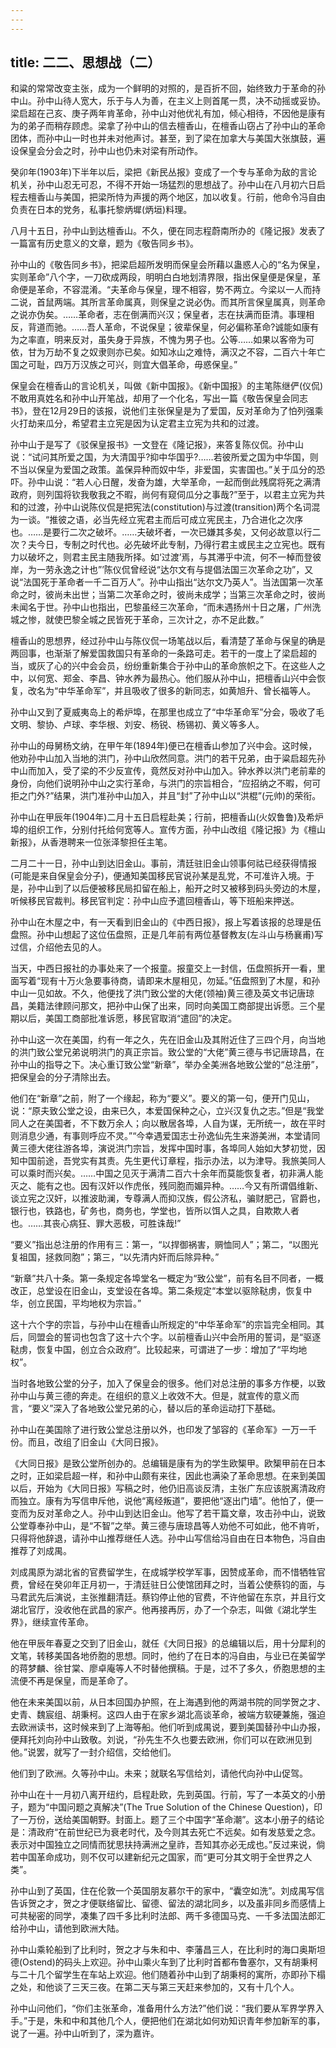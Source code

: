 ```yaml
---
---
---
```

title: 二二、思想战（二）
---



和粱的常常改变主张，成为一个鲜明的对照的，是百折不回，始终致力于革命的孙中山。孙中山待人宽大，乐于与人为善，在主义上则首尾一贯，决不动摇或妥协。梁启超在己亥、庚子两年肯革命，孙中山对他优礼有加，倾心相待，不因他是康有为的弟子而稍存顾虑。梁拿了孙中山的信去檀香山，在檀香山窃占了孙中山的革命团体，而孙中山一时也并未对他声讨。甚至，到了梁在加拿大与美国大张旗鼓，遍设保皇会分会之时，孙中山也仍未对梁有所动作。

癸卯年(1903年)下半年以后，梁把《新民丛报》变成了一个专与革命为敌的言论机关，孙中山忍无可忍，不得不开始一场猛烈的思想战了。孙中山在八月初六日启程去檀香山与美国，把梁所恃为声援的两个地区，加以收复。行前，他命令冯自由负责在日本的党务，私事托黎炳墀(炳垣)料理。

八月十五日，孙中山到达檀香山。不久，便在同志程蔚南所办的《隆记报》发表了一篇富有历史意义的文章，题为《敬告同乡书》。

孙中山的《敬告同乡书》，把梁启超所发明而保皇会所藉以蛊惑人心的“名为保皇，实则革命”八个字，一刀砍成两段，明明白白地划清界限，指出保皇便是保皇，革命便是革命，不容混淆。“夫革命与保皇，理不相容，势不两立。今梁以一人而持二说，首鼠两端。其所言革命属真，则保皇之说必伪。而其所言保皇属真，则革命之说亦伪矣。……革命者，志在倒满而兴汉；保皇者，志在扶满而臣清。事理相反，背道而驰。……吾人革命，不说保皇；彼辈保皇，何必偏称革命?诚能如康有为之率直，明来反对，虽失身于异族，不愧为男子也。公等……如果以客帝为可依，甘为万劫不复之奴隶则亦已矣。如知冰山之难恃，满汉之不容，二百六十年亡国之可耻，四万万汉族之可兴，则宜大倡革命，毋惑保皇。”

保皇会在檀香山的言论机关，叫做《新中国报》。《新中国报》的主笔陈继俨(仪侃)不敢用真姓名和孙中山开笔战，却用了一个化名，写出一篇《敬告保皇会同志书》，登在12月29日的该报，说他们主张保皇是为了爱国，反对革命为了怕列强乘火打劫来瓜分，希望君主立宪是因为认定君主立宪为共和的过渡。

孙中山于是写了《驳保皇报书》一文登在《隆记报》，来答复陈仪侃。孙中山说：“试问其所爱之国，为大清国乎?抑中华国乎?……若彼所爱之国为中华国，则不当以保皇为爱国之政策。盖保异种而奴中华，非爱国，实害国也。”关于瓜分的恐吓。孙中山说：“若人心日醒，发奋为雄，大举革命，一起而倒此残腐将死之满清政府，则列国将钦我敬我之不暇，尚何有窥伺瓜分之事哉?”至于，以君主立宪为共和的过渡，孙中山说陈仪侃是把宪法(constitution)与过渡(transition)两个名词混为一谈。“推彼之语，必当先经立宪君主而后可成立宪民主，乃合进化之次序也。……是要行二次之破坏。……夫破坏者，一次已嫌其多矣，又何必故意以行二次？夫今日，专制之时代也。必先破坏此专制，乃得行君主或民主之立宪也。既有力以破坏之，则君主民主随我所择。如‘过渡’焉，与其滞乎中流，何不一棹而登彼岸，为一劳永逸之计也”’陈仪侃曾经说“达尔文有与提倡法国三次革命之功”，又说“法国死于革命者一千二百万人”。孙中山指出“达尔文乃英人”。当法国第一次革命之时，彼尚未出世；当第二次革命之时，彼尚未成学；当第三次革命之时，彼尚未闻名于世。孙中山也指出，巴黎虽经三次革命，“而未遇扬州十日之屠，广州洗城之惨，就使巴黎全城之民皆死于革命，三次计之，亦不足此数。”

檀香山的思想界，经过孙中山与陈仪侃一场笔战以后，看清楚了革命与保皇的确是两回事，也渐渐了解爱国救国只有革命的一条路可走。若干的一度上了梁启超的当，或灰了心的兴中会会员，纷纷重新集合于孙中山的革命旅帜之下。在这些人之中，以何宽、郑金、李昌、钟水养为最热心。他们服从孙中山，把檀香山兴中会恢复，改名为“中华革命军”，并且吸收了很多的新同志，如黄旭升、曾长福等人。

孙中山又到了夏威夷岛上的希炉埠，在那里也成立了“中华革命军”分会，吸收了毛文明、黎协、卢球、李华根、刘安、杨锐、杨锡初、黄义等多人。

孙中山的母舅杨文纳，在甲午年(1894年)便已在檀香山参加了兴中会。这时候，他劝孙中山加入当地的洪门，孙中山欣然同意。洪门的若干兄弟，由于粱启超先孙中山而加入，受了梁的不少反宣传，竟然反对孙中山加入。钟水养以洪门老前辈的身份，向他们说明孙中山之实行革命，与洪门的宗旨相合，“应招纳之不暇，何可拒之门外?”结果，洪门准孙中山加入，并且“封”了孙中山以“洪棍”(元帅)的荣衔。

孙中山在甲辰年(1904年)二月十五日启程赴美；行前，把檀香山(火奴鲁鲁)及希炉埠的组织工作，分别付托给何宽等人。宣传方面，孙中山改组《隆记报》为《檀山新报》，从香港聘来一位张泽黎担任主笔。

二月二十一日，孙中山到达旧金山。事前，清廷驻旧金山领事何祜已经获得情报(可能是来自保皇会分子)，便通知美国移民官说孙某是乱党，不可准许入境。于是，孙中山到了以后便被移民局扣留在船上，船开之时又被移到码头旁边的木屋，听候移民官裁判。移民官判定：孙中山应予遣回檀香山，等下班船来押送。

孙中山在木屋之中，有一天看到旧金山的《中西日报》，报上写着该报的总理是伍盘照。孙中山想起了这位伍盘照，正是几年前有两位基督教友(左斗山与杨襄甫)写过信，介绍他去见的人。

当天，中西日报社的办事处来了一个报童。报童交上一封信，伍盘照拆开一看，里面写着“现有十万火急要事待商，请即来木屋相见，勿延。”伍盘照到了木屋，和孙中山一见如故。不久，他便找了洪门致公堂的大佬(领袖)黄三德及英文书记唐琼昌，美籍法律顾问那文，把孙中山保了出来，同时向美国工商部提出诉愿。三个星期以后，美国工商部批准诉愿，移民官取消“遣回”的决定。

孙中山这一次在美国，约有一年之久，先在旧金山及其附近住了三四个月，向当地的洪门致公堂兄弟说明洪门的真正宗旨。致公堂的“大佬”黄三德与书记唐琼昌，在孙中山的指导之下。决心重订致公堂“新章”，举办全美洲各地致公堂的“总注册”，把保皇会的分子清除出去。

他们在“新章”之前，附了一个缘起，称为“要义”。要义的第一句，便开门见山，说：“原夫致公堂之设，由来已久，本爱国保种之心，立兴汉复仇之志。”但是“我堂同人之在美国者，不下数万余人；向以散居各埠，人自为谋，无所统一，故在平时则消息少通，有事则呼应不灵。”“今幸遇爱国志士孙逸仙先生来游美洲，本堂请同黄三德大佬往游各埠，演说洪门宗旨，发挥中国时事，各埠同人始如大梦初觉，因知中国前途，吾党实有其责。先生更代订章程，指示办法，以为津导。我旅美同人可以乘时而兴矣。……中国之见灭于满清二百六十余年而莫能恢复者，初非满人能灭之、能有之也。因有汉奸以作虎伥，残同胞而媚异种。……今又有所谓倡维新、谈立宪之汉奸，以推波助澜，专尊满人而抑汉族，假公济私，骗财肥己，官爵也，银行也，铁路也，矿务也，商务也，学堂也，皆所以饵人之具，自欺欺人者也。……其丧心病狂、罪大恶极，可胜诛哉!”

“要义”指出总注册的作用有三：第一，“以捍御祸害，赒恤同人”；第二，“以图光复祖国，拯救同胞”；第三，“以先清内奸而后除异种。”

“新章”共八十条。第一条规定各埠堂名一概定为“致公堂”，前有名目不同者，一概改正，总堂设在旧金山，支堂设在各埠。第二条规定“本堂以驱除鞑虏，恢复中华，创立民国，平均地权为宗旨。”

这十六个字的宗旨，与孙中山在檀香山所规定的“中华革命军”的宗旨完全相同。其后，同盟会的誓词也包含了这十六个字。以前檀香山兴中会所用的誓词，是“驱逐鞑虏，恢复中国，创立合众政府”。比较起来，可谓进了一步：增加了“平均地权”。

当时各地致公堂的分子，加入了保皇会的很多。他们对总注册的事多方作梗，以致孙中山与黄三德的奔走。在组织的意义上收效不大。但是，就宣传的意义而言，“要义”深入了各地致公堂兄弟的心，替以后的革命运动打下基础。

孙中山在美国除了进行致公堂总注册以外，也印发了邹容的《革命军》一万一千份。而且，改组了旧金山《大同日报》。

《大同日报》是致公堂所创办的。总编辑是康有为的学生欧榘甲。欧榘甲前在日本之时，正如梁启超一样，和孙中山颇有来往，因此也满染了革命思想。在来到美国以后，开始为《大同日报》写稿之时，他仍旧高谈反清，主张广东应该脱离清政府而独立。康有为写信申斥他，说他“离经叛道”，要把他“逐出门墙”。他怕了，便一变而为反对革命之人。孙中山到达旧金山。他写了若干篇文章，攻击孙中山，说致公堂尊奉孙中山，是“不智”之举。黄三德与唐琼昌等人劝他不可如此，他不肯听，只得将他辞退，请孙中山推荐继任人选。孙中山写信给冯自由在日本物色，冯自由推荐了刘成禺。

刘成禺原为湖北省的官费留学生，在成城学校学军事，因赞成革命，而不惜牺牲官费，曾经在癸卯年正月初一，于清廷驻日公使馆团拜之时，当着公使蔡钧的面，与马君武先后演说，主张推翻清廷。蔡钧停止他的官费，不许他留在东京，并且行文湖北官厅，没收他在武昌的家产。他再接再厉，办了一个杂志，叫做《湖北学生界》，继续宣传革命。

他在甲辰年春夏之交到了旧金山，就任《大同日报》的总编辑以后，用十分犀利的文笔，转移美国各地侨胞的思想。同时，他约了在日本的冯自由，与业已在美留学的蒋梦麟、徐甘棠、廖卓庵等人不时替他撰稿。于是，过不了多久，侨胞思想的主流便不再是保皇，而是革命了。

他在未来美国以前，从日本回国办护照，在上海遇到他的两湖书院的同学贺之才、史青、魏宸组、胡秉柯。这四人由于在家乡湖北高谈革命，被端方软硬兼施，强迫去欧洲读书，这时候来到了上海等船。他们听到成禺说，要到美国替孙中山办报，便拜托刘向孙中山致敬。刘说，“孙先生不久也要去欧洲，你们可以在欧洲见到他。”说罢，就写了一封介绍信，交给他们。

他们到了欧洲。久等孙中山。未来；就联名写信给刘，请他代向孙中山促驾。

孙中山在十一月初八离开纽约，启程赴欧，先到英国。行前，写了一本英文的小册子，题为“中国问题之真解决”(The True Solution of the Chinese Question)，印了一万份，送给美国朝野。封面上。题了三个中国字“革命潮”。这本小册子的结论是：清政府“在前世纪已为衰老时代，及今则其去死亡不远矣。如有发慈爱之念。表示对中国独立之同情而犹思扶持满洲之皇祚，吾知其亦必无成也。”反过来说，倘若中国革命成功，则不仅可以建新纪元之国家，而“更可分其文明于全世界之人类”。

孙中山到了英国，住在伦敦一个英国朋友慕尔干的家中，“囊空如洗”。刘成禺写信告诉贺之才，贺之才便联络留比、留德、留法的湖北同乡，以及虽非同乡而感情上可共秘密的同学，凑集了四千多比利时法郎、两千多德国马克、一千多法国法郎汇给孙中山，请他到欧洲大陆。

孙中山乘轮船到了比利时，贺之才与朱和中、李藩昌三人，在比利时的海口奥斯坦德(Ostend)的码头上欢迎。孙中山乘火车到了比利时首都布鲁塞尔，又有胡秉柯与二十几个留学生在车站上欢迎。他们随着孙中山到了胡秉柯的寓所，亦即孙下榻之处，和他谈了三天三夜。在第二天与第三天赶来参加的，又有十几个人。

孙中山问他们，“你们主张革命，准备用什么方法?”他们说：“我们要从军界学界入手。”于是，朱和中和其他几个人，便把他们在湖北如何劝知识青年参加新军的事，说了一遍。孙中山听到了，深为嘉许。